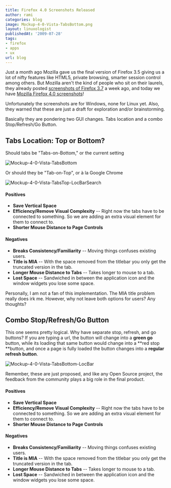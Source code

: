 ```yaml
---
title: Firefox 4.0 Screenshots Released
author: rami
categories: blog
image: Mockup-4-0-Vista-TabsBottom.png
layout: linuxologist
publishedAt: '2009-07-28'
tags:
- firefox
- apps
- ux
url: blog
---
```


Just a month ago Mozilla gave us the final version of Firefox 3.5 giving us a lot of nifty features like HTML5, private browsing, smarter session control among others. But Mozilla aren't the kind of people who sit on their laurels, they already posted [screenshots of Firefox 3.7](https://wiki.mozilla.org/Firefox/3.7_Windows_Theme_Mockups) a week ago, and today we have [Mozilla Firefox 4.0 screenshots](https://wiki.mozilla.org/Firefox/4.0_Windows_Theme_Mockups)!

Unfortunately the screenshots are for Windows, none for Linux yet. Also, they warned that these are just a draft for exploration and/or brainstorming.

Basically they are pondering two GUI changes. Tabs location and a combo Stop/Refresh/Go Button.

## Tabs Location: Top or Bottom?

Should tabs be "Tabs-on-Bottom," or the current setting

![Mockup-4-0-Vista-TabsBottom](/assets/images/content/blog/Mockup-4-0-Vista-TabsBottom.png)

Or should they be "Tab-on-Top", or à la Google Chrome

![Mockup-4-0-Vista-TabsTop-LocBarSearch](/assets/images/content/blog/Mockup-4-0-Vista-TabsTop-LocBarSearch.png)

#### Positives

* **Save Vertical Space**
* **Efficiency/Remove Visual Complexity** -- Right now the tabs have to be connected to something. So we are adding an extra visual element for them to connect to.
* **Shorter Mouse Distance to Page Controls**

#### Negatives

* **Breaks Consistency/Familiarity** -- Moving things confuses existing users.
* **Title is MIA** -- With the space removed from the titlebar you only get the truncated version in the tab.
* **Longer Mouse Distance to Tabs** -- Takes longer to mouse to a tab.
* **Lost Space** -- Sandwiched in between the application icon and the window widgets you lose some space.

Personally, I am not a fan of this implementation. The MIA title problem really does irk me. However, why not leave both options for users? Any thoughts?

## Combo Stop/Refresh/Go Button

This one seems pretty logical. Why have separate stop, refresh, and go buttons? If you are typing a url, the button will change into a **green go** button, while its loading that same button would change into a **red stop **button, and once a page is fully loaded the button changes into a **regular refresh button**.

![Mockup-4-0-Vista-TabsBottom-LocBar](/assets/images/content/blog/Mockup-4-0-Vista-TabsBottom-LocBar-750x1024.png)

Remember, these are just proposed, and like any Open Source project, the feedback from the community plays a big role in the final product.

#### Positives

* **Save Vertical Space**
* **Efficiency/Remove Visual Complexity** -- Right now the tabs have to be connected to something. So we are adding an extra visual element for them to connect to.
* **Shorter Mouse Distance to Page Controls**

#### Negatives

* **Breaks Consistency/Familiarity** -- Moving things confuses existing users.
* **Title is MIA** -- With the space removed from the titlebar you only get the truncated version in the tab.
* **Longer Mouse Distance to Tabs** -- Takes longer to mouse to a tab.
* **Lost Space** -- Sandwiched in between the application icon and the window widgets you lose some space.
